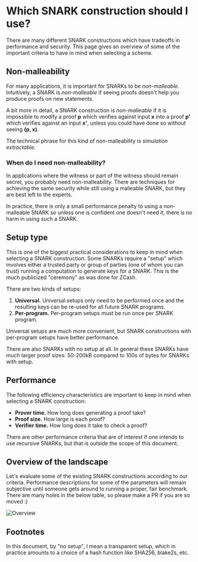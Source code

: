 
# Which SNARK construction should I use?

There are many different SNARK constructions which have tradeoffs in performance and security.
This page gives an overview of some of the important criteria to have in mind when selecting a scheme.

## Non-malleability

For many applications, it is important for SNARKs to be _non-malleable_.
Intuitively, a SNARK is _non-malleable_ if seeing proofs doesn't help you produce proofs on new statements.

A bit more in detail, a SNARK construction is _non-malleable_ if
it is impossible to modify a proof **p** which verifies against input **x** into a proof **p'** which verifies
against an input **x'**, unless you could have done so without seeing **(p, x)**.

The technical phrase for this kind of non-malleability is _simulation extractable_.

### When do I need non-malleability?

In applications where the witness or part of the witness should remain secret, you probably need
non-malleability. There are techniques for achieving the same security while still using a
malleable SNARK, but they are best left to the experts.

In practice, there is only a small performance penalty to using a non-malleable SNARK so unless
one is confident one doesn't need it, there is no harm in using such a SNARK.

## Setup type

This is one of the biggest practical considerations to keep in mind when selecting a SNARK construction.
Some SNARKs require a "setup" which involves either a trusted party or group of parties (one of whom you can
trust) running a computation to generate keys for a SNARK. This is the much publicized "ceremony" as was
done for ZCash.

There are two kinds of setups:

1. **Universal.** Universal setups only need to be performed once and the resulting keys can be re-used for all future SNARK programs.
2. **Per-program.** Per-program setups must be run once per SNARK program.

Universal setups are much more convenient, but SNARK constructions with per-program setups have better performance.

There are also SNARKs with no setup at all. In general these SNARKs have much larger proof sizes: 50-200kB compared
to 100s of bytes for SNARKs with setup.

## Performance

The following efficiency characteristics are important to keep in mind when selecting a SNARK construction:

- **Prover time.** How long does generating a proof take?
- **Proof size.** How large is each proof?
- **Verifier time.** How long does it take to check a proof?

There are other performance criteria that are of interest if one intends to use recursive SNARKs, but
that is outside the scope of this document.

## Overview of the landscape

Let's evaluate some of the existing SNARK constructions according to our criteria.
Performance descriptions for some of the parameters will remain subjective until someone gets
around to running a proper, fair benchmark. There are many holes in the below table, so please
make a PR if you are so moved :)

![Overview](/static/img/SNARKSOverview.jpg)

## Footnotes

In this document, by "no setup", I mean a transparent setup, which in practice amounts to a choice of a hash function
like SHA256, blake2s, etc.

